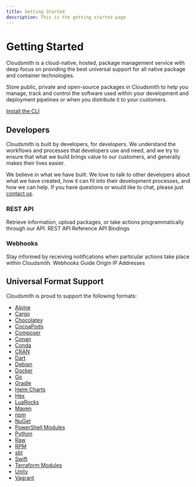 ```yaml
---
title: Getting Started
description: This is the getting started page
---
```



# Getting Started

Cloudsmith is a cloud-native, hosted, package management service with deep focus on providing the best universal support for all native package and container technologies.

Store public, private and open-source packages in Cloudsmith to help you manage, track and control the software used within your development and deployment pipelines or when you distribute it to your customers.

[Install the CLI](/getting-started/cli)

<Flex gap="s" align="stretch">
  <Card
    title="For Developers"
    description="Dependencies"
    href="/getting-started/dependencies-for-developers"
    icon="utility/guide"
  />
  <Card
    title="For Operations"
    description="Deployment"
    href="/getting-started/"
    icon="utility/guide"
  />
  <Card
    title="For Vendors"
    description="Distribution"
    href="/getting-started/"
    icon="utility/guide"
  />
</Flex>

## Developers

Cloudsmith is built by developers, for developers. We understand the workflows and processes that developers use and need, and we try to ensure that what we build brings value to our customers, and generally makes their lives easier.  

We believe in what we have built. We love to talk to other developers about what we have created, how it can fit into their development processes, and how we can help.  If you have questions or would like to chat, please just [contact us](/contact-us).

### REST API
Retrieve information, upload packages, or take actions programmatically through our API.
REST API Reference
API Bindings

### Webhooks
Stay informed by receiving notifications when particular actions take place within Cloudsmith.
Webhooks Guide
Origin IP Addresses


## Universal Format Support

Cloudsmith is proud to support the following formats:

- [Alpine](/supported-formats/alpine-repository)
- [Cargo](/supported-formats/cargo-registry)
- [Chocolatey](/supported-formats/chocolatey-repository)
- [CocoaPods](/supported-formats/cocoapods-repository)
- [Composer](/supported-formats/composer-repository)
- [Conan](/supported-formats/conan-repository)
- [Conda](/supported-formats/conda-repository)
- [CRAN](/supported-formats/cran-repository)
- [Dart](/supported-formats/dart-repository)
- [Debian](/supported-formats/debian-repository)
- [Docker](/supported-formats/docker-registry)
- [Go](/supported-formats/go-registry)
- [Gradle](/supported-formats/gradle-repository)
- [Helm Charts](/supported-formats/helm-chart-repository)
- [Hex](/supported-formats/hex-repository)
- [LuaRocks](/supported-formats/luarocks-repository)
- [Maven](/supported-formats/maven-repository)
- [npm](/supported-formats/npm-registry)
- [NuGet](/supported-formats/nuget-feed/)
- [PowerShell Modules](/supported-formats/powershell-modules-repository)
- [Python](/supported-formats/python-repository)
- [Raw](/supported-formats/raw-repository)
- [RPM](/supported-formats/redhat-repository)
- [sbt](/supported-formats/sbt-repository)
- [Swift](/supported-formats/swift-registry)
- [Terraform Modules](/supported-formats/terraform-modules-repository)
- [Unity](/supported-formats/unity-registry)
- [Vagrant](/supported-formats/vagrant-repository)